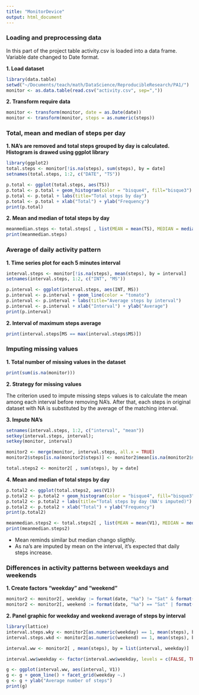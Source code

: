 ```yaml
---
title: "MonitorDevice"
output: html_document
---
```


### Loading and preprocessing data

In this part of the project table activity.csv is loaded into a data frame. Variable date changed to Date format.

**1. Load dataset**
```r
library(data.table)
setwd("~/Documents/teach/math/DataScience/ReproducibleResearch/PA1/")
monitor <- as.data.table(read.csv("activity.csv", sep=","))
```

**2. Transform require data**
```r
monitor <- transform(monitor, date = as.Date(date))
monitor <- transform(monitor, steps = as.numeric(steps))
```

### Total, mean and median of steps per day

**1. NA's are removed and total steps grouped by day is calculated. Histogram is drawed using ggplot library**

```r
library(ggplot2)
total.steps <- monitor[!is.na(steps), sum(steps), by = date]
setnames(total.steps, 1:2, c("DATE", "TS"))

p.total <- ggplot(total.steps, aes(TS))
p.total <- p.total + geom_histogram(color = "bisque4", fill="bisque3") 
p.total <- p.total + labs(title="Total steps by day") 
p.total <- p.total + xlab("Total") + ylab("Frequency")
print(p.total)
```


**2. Mean and median of total steps by day**

```r
meanmedian.steps <- total.steps[ , list(MEAN = mean(TS), MEDIAN = median(TS))]
print(meanmedian.steps)
```


### Average of daily activity pattern

**1. Time series plot for each 5 minutes interval**

```r
interval.steps <- monitor[!is.na(steps), mean(steps), by = interval]
setnames(interval.steps, 1:2, c("INT", "MS"))

p.interval <- ggplot(interval.steps, aes(INT, MS)) 
p.interval <- p.interval + geom_line(color = "tomato")
p.interval <- p.interval + labs(title="Average steps by interval")
p.interval <- p.interval + xlab("Interval") + ylab("Average")
print(p.interval)
```

**2. Interval of maximum steps average**

```r
print(interval.steps[MS == max(interval.steps$MS)])
```


### Imputing missing values

**1. Total number of missing values in the dataset**

```r
print(sum(is.na(monitor)))
```

**2. Strategy for missing values**

The criterion used to impute missing steps values is to calculate the mean among each interval before removing NA's. After that, each steps in original dataset with NA is substituted by the average of the matching interval.


**3. Impute NA's**

```r
setnames(interval.steps, 1:2, c("interval", "mean"))
setkey(interval.steps, interval);
setkey(monitor, interval)

monitor2 <- merge(monitor, interval.steps, all.x = TRUE)
monitor2$steps[is.na(monitor2$steps)] <- monitor2$mean[is.na(monitor2$steps)]

total.steps2 <- monitor2[ , sum(steps), by = date]
```

**4. Mean and median of total steps by day**

```r
p.total2 <- ggplot(total.steps2, aes(V1))
p.total2 <- p.total2 + geom_histogram(color = "bisque4", fill="bisque3") 
p.total2 <- p.total2 + labs(title="Total steps by day (NA's imputed)") 
p.total2 <- p.total2 + xlab("Total") + ylab("Frequency")
print(p.total2)

meanmedian.steps2 <- total.steps2[ , list(MEAN = mean(V1), MEDIAN = median(V1))]
print(meanmedian.steps2)
```

- Mean reminds similar but median chango sligthly.
- As na's are imputed by mean on the interval, it's expected that daily steps  increase.


### Differences in activity patterns between weekdays and weekends

**1. Create factors "weekday" and "weekend"**
```r
monitor2 <- monitor2[, weekday := format(date, "%a") != "Sat" & format(date, "%a") != "Sun"]
monitor2 <- monitor2[, weekend := format(date, "%a") == "Sat" | format(date, "%a") == "Sun"]
```


**2. Panel graphic for weekday and weekend average of steps by interval**

```r
library(lattice)
interval.steps.wky <- monitor2[as.numeric(weekday) == 1, mean(steps), by = interval]
interval.steps.wkd <- monitor2[as.numeric(weekend) == 1, mean(steps), by = interval]

interval.ww <- monitor2[ , mean(steps), by = list(interval, weekday)]

interval.ww$weekday <- factor(interval.ww$weekday, levels = c(FALSE, TRUE), labels = c("Weekend", "Weekday"))

g <- ggplot(interval.ww, aes(interval, V1))
g <- g + geom_line() + facet_grid(weekday ~.)
g <- g + ylab("Average number of steps")
print(g)
```
